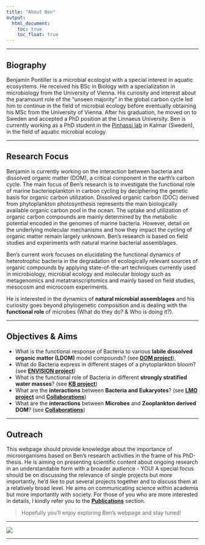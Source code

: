 ```yaml
---
title: "About Ben"
output:
  html_document:
    toc: true
    toc_float: true
---
```


---

## **Biography**
Benjamin Pontiller is a microbial ecologist with a special interest in aquatic ecosystems. He received his BSc in Biology with a specialization in microbiology from the University of Vienna. His curiosity and interest about the paramount role of the “unseen majority” in the global carbon cycle led him to continue in the field of microbial ecology before eventually obtaining his MSc from the University of Vienna. After his graduation, he moved on to Sweden and accepted a PhD position at the Linnaeus University.
Ben is currently working as a PhD student in the [Pinhassi lab](https://lnu.se/en/staff/jarone.pinhassi/) in Kalmar (Sweden), in the field of aquatic microbial ecology.

---

## **Research Focus**
Benjamin is currently working on the interaction between bacteria and dissolved organic matter (DOM), a critical component in the earth’s carbon cycle. The main focus of Ben's research is to investigate the functional role of marine bacterioplankton in carbon cycling by deciphering the genetic basis for organic carbon utilization. Dissolved organic carbon (DOC) derived from phytoplankton photosynthesis represents the main biologically available organic carbon pool in the ocean. The uptake and utilization of organic carbon compounds are mainly determined by the metabolic potential
encoded in the genomes of marine bacteria. However, detail on the underlying molecular mechanisms and how they impact the cycling of organic matter remain
largely unknown. Ben's research is based on field studies and experiments with natural marine bacterial assemblages.

Ben's current work focuses on elucidating the functional dynamics of heterotrophic bacteria in the degradation of ecologically relevant sources of organic compounds by applying state-of-the-art techniques currently used in microbiology, microbial ecology and molecular biology such as metagenomics and metatranscriptomics and mainly based on field studies, mesocosm and microcosm experiments.

He is interested in the dynamics of **natural microbial assemblages** and his curiosity goes beyond phylogenetic composition and is dealing with the **functional role** of microbes (What do they do? & Who is doing it?).

---

## **Objectives & Aims**

- What is the functional response of Bacteria to various **labile dissolved organic matter (LDOM)** model compounds? (see <a href="project1.html">**DOM project**</a>),
- What do Bacteria express in different stages of a phytoplankton bloom? (see <a href="project2.html">**ENVISION project**</a>)
- What is the functional role of Bacteria in different **strongly stratified water masses**? (see <a href="project3.html">**KB project**</a>)
- What are the **interactions** between **Bacteria and Eukaryotes**? (see <a href="project4.html">**LMO project**</a> and <a href="project5.html">**Collaborations**</a>)
- What are the **interactions** between **Microbes** and **Zooplankton derived DOM**? (see <a href="project6.html">**Collaborations**</a>)

---

## **Outreach**

This webpage should provide knowledge about the importance of microorganisms based on Ben's research activities in the frame of his PhD-thesis. He is aiming on presenting scientific content about ongoing research in an understandable form with a broader audience - YOU! A special focus should be on discussing the relevance of single projects but more importantly, he'd like to put several projects together and to discuss them at a relatively broad level. He aims on communicating science within academia but more importantly with society. For those of you who are more interested in details, I kindly refer you to the <a href="publications.html">**Publications**</a> section.


>Hopefully you'll enjoy exploring Ben's webpage and stay tuned!

---

<img id="cv" src="Ben_high_res_CV_webpage_blur.jpg"/>

---
